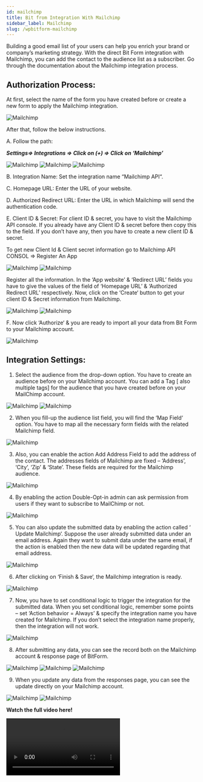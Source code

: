 ```yaml
---
id: mailchimp
title: Bit from Integration With Mailchimp 
sidebar_label: Mailchimp
slug: /wpbitform-mailchimp
---
```


Building a good email list of your users can help you enrich your brand or company’s marketing strategy. With the direct Bit Form integration with Mailchimp, you can add the contact to the audience list as a subscriber. Go through the documentation about the Mailchimp integration process.

## Authorization Process: 

At first, select the name of the form you have created before or create a new form to apply the Mailchimp integration.

<Image src="MailChimp/1 Select form" alt="Mailchimp" w="1020" h="350" /> 

After that, follow the below instructions.

A. Follow the path:

***Settings=> Integrations => Click on (+) => Click on ‘Mailchimp’***

<Image src="MailChimp/2.1 Settings to Integration" alt="Mailchimp" w="1020" h="350" />

<Image src="MailChimp/2.2 Integration to Mailchimp" alt="Mailchimp" w="1020" h="350" />

<Image src="MailChimp/2.3 Select Mailchimp" alt="Mailchimp" w="1020" h="350" />

B. Integration Name: Set the integration name “Mailchimp API“.

C. Homepage URL: Enter the URL of your website.

D. Authorized Redirect URL: Enter the URL in which Mailchimp will send the authentication code.

E. Client ID & Secret: For client ID & secret, you have to visit the Mailchimp API console. If you already have any Client ID & secret before then copy this to the field. If you don’t have any, then you have to create a new client ID & secret.

To get new Client Id & Client secret information go to Mailchimp API CONSOL => Register An App 

<Image src="MailChimp/API" alt="Mailchimp" w="1020" h="400" />

<Image src="MailChimp/3.1 Register app" alt="Mailchimp" w="1020" h="350" />

Register all the information. In the ‘App website’ & ‘Redirect URL’ fields you have to give the values of the field of ‘Homepage URL’ & ‘Authorized Redirect URL’ respectively. Now, click on the ‘Create‘ button to get your client ID & Secret information from Mailchimp.

<Image src="MailChimp/4 Create" alt="Mailchimp" w="792" h="656" />

<Image src="MailChimp/Give-Id-Secret" alt="Mailchimp" w="792" h="300" />

F. Now click ‘Authorize‘ & you are ready to import all your data from Bit Form to your Mailchimp account.

<Image src="MailChimp/Authorize" alt="Mailchimp" w="1020" h="400" />

## Integration Settings:

 1. Select the audience from the drop-down option. You have to create an audience before on your Mailchimp account. You can add a Tag [ also multiple tags] for the audience that you have created before on your MailChimp account.

 <Image src="MailChimp/6 Select audience list" alt="Mailchimp" w="1077" h="500" />

 <Image src="MailChimp/Tag-MailChimp-Bit-Formpng" alt="Mailchimp" w="1077" h="350" />

2. When you fill-up the audience list field, you will find the ‘Map Field‘ option. You have to map all the necessary form fields with the related Mailchimp field.

 <Image src="MailChimp/7 Map field" alt="Mailchimp" w="1077" h="400" />

3. Also, you can enable the action  Add Address Field to add the address of the contact. The addresses fields of Mailchimp are fixed – ‘Address’, ‘City’, ‘Zip’ & ‘State’. These fields are required for the Mailchimp audience. 

 <Image src="MailChimp/Address-Field-Map-MailChimp-Bit-Form" alt="Mailchimp" w="1077" h="400" />

4. By enabling the action  Double-Opt-in admin can ask permission from users if they want to subscribe to MailChimp or not.

 <Image src="MailChimp/Double-Opt-In-MailChimp-Bit-Form" alt="Mailchimp" w="1077" h="400" />

5. You can also update the submitted data by enabling the action called ‘ Update Mailchimp‘. Suppose the user already submitted data under an email address. Again they want to submit data under the same email, if the action is enabled then the new data will be updated regarding that email address.

 <Image src="MailChimp/Update-MailChimp-Bit-Form" alt="Mailchimp" w="1077" h="400" />

6. After clicking on ‘Finish & Save‘, the Mailchimp integration is ready.

 <Image src="MailChimp/10 Finish & Save" alt="Mailchimp" w="1077" h="350" />

7. Now, you have to set conditional logic to trigger the integration for the submitted data. When you set conditional logic, remember some points – set ‘Action behavior = Always’ & specify the integration name you have created for Mailchimp. If you don’t select the integration name properly, then the integration will not work.

 <Image src="MailChimp/Select Intrgration" alt="Mailchimp" w="1077" h="450" />

8. After submitting any data, you can see the record both on the Mailchimp account & response page of BitForm.

 <Image src="MailChimp/Submit Data" alt="Mailchimp" w="1077" h="450" />

 <Image src="MailChimp/Data on Mailchimp" alt="Mailchimp" w="1077" h="400" />

 <Image src="MailChimp/Data on responses" alt="Mailchimp" w="1077" h="400" />

9. When you update any data from the responses page, you can see the update directly on your Mailchimp account.

 <Image src="MailChimp/15.1.response update" alt="Mailchimp" w="1077" h="400" />

 <Image src="MailChimp/15.2 response update" alt="Mailchimp" w="1077" h="400" />

**Watch the full video here!**

<Video youtube src="https://youtu.be/ZjAVXYbh7LY" />















